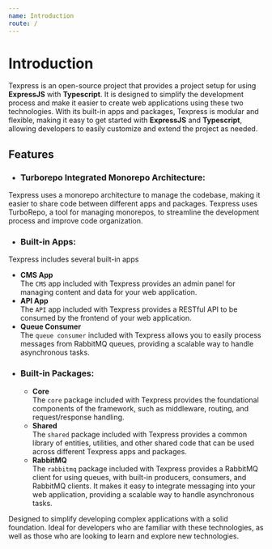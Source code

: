 ```yaml
---
name: Introduction
route: /
---
```


# Introduction

Texpress is an open-source project that provides a project setup for using **ExpressJS** with **Typescript**. It is designed to simplify the development process and make it easier to create web applications using these two technologies. With its built-in apps and packages, Texpress is modular and flexible, making it easy to get started with **ExpressJS** and **Typescript**, allowing developers to easily customize and extend the project as needed.

## Features

- ### **Turborepo Integrated Monorepo Architecture:** 
Texpress uses a monorepo architecture to manage the codebase, making it easier to share code between different apps and packages. Texpress uses TurboRepo, a tool for managing monorepos, to streamline the development process and improve code organization.
- ### **Built-in Apps:** 
Texpress includes several built-in apps
  - **CMS App**  
    The `CMS` app included with Texpress provides an admin panel for managing content and data for your web application.
  - **API App**  
    The `API` app included with Texpress provides a RESTful API to be consumed by the frontend of your web application.
  - **Queue Consumer**  
    The `queue consumer` included with Texpress allows you to easily process messages from RabbitMQ queues, providing a scalable way to handle asynchronous tasks.
- ### **Built-in Packages:**
  - **Core**  
    The `core` package included with Texpress provides the foundational components of the framework, such as middleware, routing, and request/response handling.
  - **Shared**  
    The `shared` package included with Texpress provides a common library of entities, utilities, and other shared code that can be used across different Texpress apps and packages.
  - **RabbitMQ**  
    The `rabbitmq` package included with Texpress provides a RabbitMQ client for using queues, with built-in producers, consumers, and RabbitMQ clients. It makes it easy to integrate messaging into your web application, providing a scalable way to handle asynchronous tasks.

Designed to simplify developing complex applications with a solid foundation.
Ideal for developers who are familiar with these technologies, as well as those who are looking to learn and explore new technologies.
